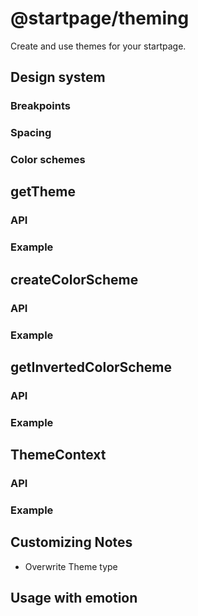 
# @startpage/theming

Create and use themes for your startpage.

## Design system

### Breakpoints

### Spacing

### Color schemes

<ColorPreview />

## getTheme

### API

### Example

## createColorScheme

### API

### Example

## getInvertedColorScheme

### API

### Example

## ThemeContext

### API

### Example

## Customizing Notes

- Overwrite Theme type

## Usage with emotion
